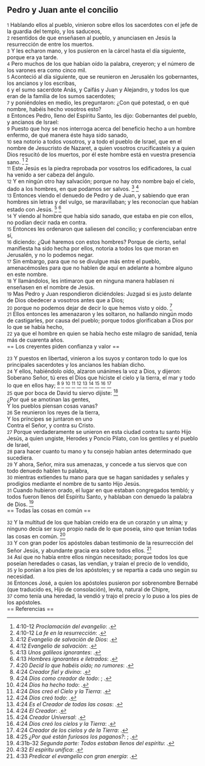 == Pedro y Juan ante el concilio ==

{{anchor|1}} <small>1</small> Hablando ellos al pueblo, vinieron sobre ellos los sacerdotes con el jefe de la guardia del templo, y los saduceos,<br>
{{anchor|2}} <small>2</small> resentidos de que enseñasen al pueblo, y anunciasen en Jesús la resurrección de entre los muertos.<br>
{{anchor|3}} <small>3</small> Y les echaron mano, y los pusieron en la cárcel hasta el día siguiente, porque era ya tarde.<br>
{{anchor|4}} <small>4</small> Pero muchos de los que habían oído la palabra, creyeron; y el número de los varones era como cinco mil.<br>
{{anchor|5}} <small>5</small> Aconteció al día siguiente, que se reunieron en Jerusalén los gobernantes, los ancianos y los escribas,<br>
{{anchor|6}} <small>6</small> y el sumo sacerdote Anás, y Caifás y Juan y Alejandro, y todos los que eran de la familia de los sumos sacerdotes;<br>
{{anchor|7}} <small>7</small> y poniéndoles en medio, les preguntaron: ¿Con qué potestad, o en qué nombre, habéis hecho vosotros esto?<br>
{{anchor|8}} <small>8</small> Entonces Pedro, lleno del Espíritu Santo, les dijo: Gobernantes del pueblo, y ancianos de Israel:<br>
{{anchor|9}} <small>9</small> Puesto que hoy se nos interroga acerca del beneficio hecho a un hombre enfermo, de qué manera éste haya sido sanado,<br>
{{anchor|10}} <small>10</small> sea notorio a todos vosotros, y a todo el pueblo de Israel, que en el nombre de Jesucristo de Nazaret, a quien vosotros crucificasteis y a quien Dios resucitó de los muertos, por él este hombre está en vuestra presencia sano. <ref>4:10-12 ''Proclamación del evangelio'': {{lib|LU|195|0|2}}.</ref> <ref>4:10-12 ''La fe en la resurrección'': {{lib|LU|190|0|4}}.</ref><br>
{{anchor|11}} <small>11</small> Este Jesús es la piedra reprobada por vosotros los edificadores, la cual ha venido a ser cabeza del ángulo.<br>
{{anchor|12}} <small>12</small> Y en ningún otro hay salvación; porque no hay otro nombre bajo el cielo, dado a los hombres, en que podamos ser salvos. <ref>4:12 ''Evangelio de salvación de Dios'': {{lib|LU|190|5|4}}.</ref> <ref>4:12 ''Evangelio de salvación'': {{lib|LU|190|4|1}}.</ref><br>
{{anchor|13}} <small>13</small> Entonces viendo el denuedo de Pedro y de Juan, y sabiendo que eran hombres sin letras y del vulgo, se maravillaban; y les reconocían que habían estado con Jesús. <ref>4:13 ''Unos galileos ignorantes'': {{lib|LU|195|6|9}}.</ref> <ref>4:13 ''Hombres ignorantes e iletrados'': {{lib|LU|139|0|4}}.</ref><br>
{{anchor|14}} <small>14</small> Y viendo al hombre que había sido sanado, que estaba en pie con ellos, no podían decir nada en contra.<br>
{{anchor|15}} <small>15</small> Entonces les ordenaron que saliesen del concilio; y conferenciaban entre sí,<br>
{{anchor|16}} <small>16</small> diciendo: ¿Qué haremos con estos hombres? Porque de cierto, señal manifiesta ha sido hecha por ellos, notoria a todos los que moran en Jerusalén, y no lo podemos negar.<br>
{{anchor|17}} <small>17</small> Sin embargo, para que no se divulgue más entre el pueblo, amenacémosles para que no hablen de aquí en adelante a hombre alguno en este nombre.<br>
{{anchor|18}} <small>18</small> Y llamándolos, les intimaron que en ninguna manera hablasen ni enseñasen en el nombre de Jesús.<br>
{{anchor|19}} <small>19</small> Mas Pedro y Juan respondieron diciéndoles: Juzgad si es justo delante de Dios obedecer a vosotros antes que a Dios;<br>
{{anchor|20}} <small>20</small> porque no podemos dejar de decir lo que hemos visto y oído. <ref>4:20 ''Decid lo que habéis oído; no rumores'': {{lib|LU|138|8|4}}.</ref><br>
{{anchor|21}} <small>21</small> Ellos entonces les amenazaron y les soltaron, no hallando ningún modo de castigarles, por causa del pueblo; porque todos glorificaban a Dios por lo que se había hecho,<br>
{{anchor|22}} <small>22</small> ya que el hombre en quien se había hecho este milagro de sanidad, tenía más de cuarenta años.<br>
== Los creyentes piden confianza y valor ==

{{anchor|23}} <small>23</small> Y puestos en libertad, vinieron a los suyos y contaron todo lo que los principales sacerdotes y los ancianos les habían dicho.<br>
{{anchor|24}} <small>24</small> Y ellos, habiéndolo oído, alzaron unánimes la voz a Dios, y dijeron: Soberano Señor, tú eres el Dios que hiciste el cielo y la tierra, el mar y todo lo que en ellos hay; <ref>4:24 ''Creador fiel y divino'': {{lib|LU|2|1|2}}.</ref> <ref>4:24 ''Dios como creador de todo'': {{lib|LU|0|2|9}}; {{lib|LU|95|5|9}}.</ref> <ref>4:24 ''Dios ha hecho todo'': {{lib|LU|6|1|3}}.</ref> <ref>4:24 ''Dios creó el Cielo y la Tierra'': {{lib|LU|92|6|6}}.</ref> <ref>4:24 ''Dios creó todo'': {{lib|LU|131|2|2}}.</ref> <ref>4:24 ''Es el Creador de todas las cosas'': {{lib|LU|131|10|2}}.</ref> <ref>4:24 ''El Creador'': {{lib|LU|131|10|6}}.</ref> <ref>4:24 ''Creador Universal'': {{lib|LU|142|3|7}}.</ref> <ref>4:24 ''Dios creó los cielos y la Tierra'': {{lib|LU|1|0|1}}.</ref> <ref>4:24 ''Creador de los cielos y de la Tierra'': {{lib|LU|128|1|10}}.</ref><br>
{{anchor|25}} <small>25</small> que por boca de David tu siervo dijiste: <ref>4:25 ''¿Por qué están furiosos los paganos?'': {{lib|LU|155|1|1}}; {{lib|LU|155|1|3}}.</ref><br>
¿Por qué se amotinan las gentes,<br>
Y los pueblos piensan cosas vanas?<br>
{{anchor|26}} <small>26</small> Se reunieron los reyes de la tierra,<br>
Y los príncipes se juntaron en uno<br>
Contra el Señor, y contra su Cristo.<br>
{{anchor|27}} <small>27</small> Porque verdaderamente se unieron en esta ciudad contra tu santo Hijo Jesús, a quien ungiste, Herodes y Poncio Pilato, con los gentiles y el pueblo de Israel,<br>
{{anchor|28}} <small>28</small> para hacer cuanto tu mano y tu consejo habían antes determinado que sucediera.<br>
{{anchor|29}} <small>29</small> Y ahora, Señor, mira sus amenazas, y concede a tus siervos que con todo denuedo hablen tu palabra,<br>
{{anchor|30}} <small>30</small> mientras extiendes tu mano para que se hagan sanidades y señales y prodigios mediante el nombre de tu santo Hijo Jesús.<br>
{{anchor|31}} <small>31</small> Cuando hubieron orado, el lugar en que estaban congregados tembló; y todos fueron llenos del Espíritu Santo, y hablaban con denuedo la palabra de Dios. <ref>4:31b-32 ''Segunda parte: Todos estaban llenos del espíritu'': {{lib|LU|194|4|3}}.</ref><br>
== Todas las cosas en común ==

{{anchor|32}} <small>32</small> Y la multitud de los que habían creído era de un corazón y un alma; y ninguno decía ser suyo propio nada de lo que poseía, sino que tenían todas las cosas en común. <ref>4:32 ''El espíritu unifica'': {{lib|LU|194|3|17}}.</ref><br>
{{anchor|33}} <small>33</small> Y con gran poder los apóstoles daban testimonio de la resurrección del Señor Jesús, y abundante gracia era sobre todos ellos. <ref>4:33 ''Predicar el evangelio con gran energía'': {{lib|LU|181|2|11}}.</ref><br>
{{anchor|34}} <small>34</small> Así que no había entre ellos ningún necesitado; porque todos los que poseían heredades o casas, las vendían, y traían el precio de lo vendido,<br>
{{anchor|35}} <small>35</small> y lo ponían a los pies de los apóstoles; y se repartía a cada uno según su necesidad.<br>
{{anchor|36}} <small>36</small> Entonces José, a quien los apóstoles pusieron por sobrenombre Bernabé (que traducido es, Hijo de consolación), levita, natural de Chipre,<br>
{{anchor|37}} <small>37</small> como tenía una heredad, la vendió y trajo el precio y lo puso a los pies de los apóstoles.<br>
== Referencias ==

<references />
